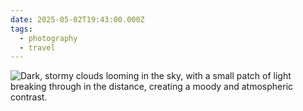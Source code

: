 ```yaml
---
date: 2025-05-02T19:43:00.000Z
tags:
  - photography
  - travel
---
```

![Dark, stormy clouds looming in the sky, with a small patch of light breaking through in the distance, creating a moody and atmospheric contrast.](/assets/photos/20250502-IMG_3557.jpg)
